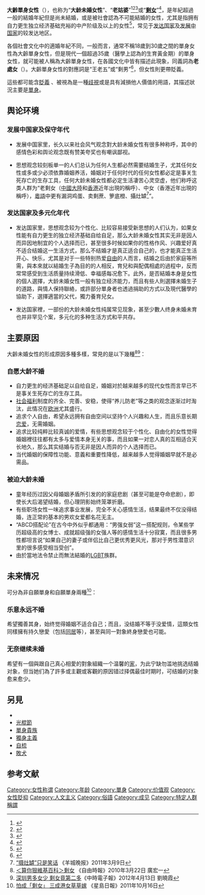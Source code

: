 {{about|大龄单身女性|大龄单身女性的贬义称呼“剩女”|剩女}}
{{refimprove|time=2014-08-05T06:14:35+00:00}}
'''大齡單身女性'''（{{lang-en|spinster}}），也称为“'''大龄未婚女性'''”、“'''老姑婆'''”<ref>{{cite web|url=https://words.hk/zidin/%E8%80%81%E5%A7%91%E5%A9%86|title=查字典：老姑婆 - 粵典 words.hk|publisher=|access-date=2017-11-20|archive-date=2021-05-31|archive-url=https://web.archive.org/web/20210531043900/https://words.hk/zidin/%E8%80%81%E5%A7%91%E5%A9%86}}</ref><ref>{{cite web|url=https://tw.ichacha.net/%E8%80%81%E5%A7%91%E5%A9%86.html|title=老姑婆英文,老姑婆的英語翻譯,老姑婆英文怎麽說,英文解釋例句和用法 - "查查"綫上翻譯|website=tw.ichacha.net|access-date=2017-11-20|archive-date=2019-07-25|archive-url=https://web.archive.org/web/20190725062315/https://tw.ichacha.net/%E8%80%81%E5%A7%91%E5%A9%86.html|dead-url=no}}</ref><ref>{{cite web|url=http://www.yueyv.cn/dacidian/view/index63022.html|title=老姑婆的粤语发音、老姑婆的粤语读音、老姑婆的解释、老姑婆的意思、老姑婆的广东话、-粤语在线词典(粤语查字、粤语发音、粤语解释)|website=www.yueyv.cn|access-date=2017-11-20|archive-date=2018-05-01|archive-url=https://web.archive.org/web/20180501211335/http://www.yueyv.cn/dacidian/view/index63022.html|dead-url=no}}</ref>或“'''[[剩女|剩女]]'''”<ref>{{cite news |title=剩女收割隊1／台鮮肉扮「霸總」邀「投資未來」 逾50急婚陸女積蓄全梭了 |url=https://www.chinatimes.com/realtimenews/20210510000714-260402?chdtv |accessdate=2021-05-29 |work=中時新聞網 |date=2021-05-10 |language=zh-TW |archive-date=2021-06-02 |archive-url=https://web.archive.org/web/20210602213315/https://www.chinatimes.com/realtimenews/20210510000714-260402?chdtv |dead-url=no }}</ref>，是年紀超過一般的結婚年紀但是尚未結婚，或是被社會認為不可能結婚的女性，尤其是指拥有自力更生独立经济基础充裕的中产阶级及以上的女性<ref>{{Cite web |url=http://www.liberalstudies.tv/relationships/ls_relationships_35.html |title=盛世‧剩女 香港電台「通識網」 |access-date=2012-04-13 |archive-date=2019-10-16 |archive-url=https://web.archive.org/web/20191016214808/http://www.liberalstudies.tv/relationships/ls_relationships_35.html/ |dead-url=no }}</ref>，常见于[[发达国家|发达国家]]及[[发展中国家|发展中国家]]的较发达地区。

各個社會文化中的適婚年紀不同，一般而言，通常不稱18歲到30歲之間的單身女性為大齡單身女性，但是現代一個超過35歲（醫學上認為的生育黃金期）的單身女性，就可能被人稱為大齡單身女性，在各國文化中皆有描述此現象，同義詞為'''老處女'''（{{lang|en|old maid}}）。大齡單身女性的對應詞是“王老五”或“剩男”<ref>{{cite web|url=https://tw.appledaily.com/new/realtime/20170825/1190288/|title=單身女性心聲：只有「剩女」沒有「剩男」嗎 - 蘋果日報|access-date=2017-11-20|archive-date=2017-12-01|archive-url=https://web.archive.org/web/20171201041208/https://tw.appledaily.com/new/realtime/20170825/1190288/|dead-url=no}}</ref>，但女性則更帶貶義。

這些都可能含[[貶義|貶義]] 、被視為是一種[[歧視|歧視]]或是具有減損他人價值的用語，其描述狀況主要是[[單身|單身]]。

== 舆论环境 ==
=== 发展中国家及保守年代===
*发展中国家里，长久以来社会风气观念對大龄未婚女性有很多种称呼，其中的感情色彩和舆论观念既有赞美夸奖也有嘲讽鄙视。

*思想观念较刻板单一的人们总认为任何人生都必然需要结婚生子，尤其任何女性或多或少必须依靠婚姻养活，婚姻对于任何时代的任何女性都必定是事关生死存亡的生存工具，任何大龄未婚女性都必定生活凄苦心灵空虚，他们称呼这类人群为“老剩女（[[中國大陸|中國大陸]]和[[香港|香港]]近年出現的稱呼）、中女（香港近年出現的稱呼），[[粵語|粵語]]中更有漏洞鸡蛋、卖剩蔗、箩底橙、攝灶罅<ref>[http://www.ycwb.com/epaper/ycwb/html/2011-03/09/content_1056876.htm “摄灶罅”只是笑话] {{Wayback|url=http://www.ycwb.com/epaper/ycwb/html/2011-03/09/content_1056876.htm |date=20110313082837 }}《羊城晚报》2011年3月9日</ref>”。

=== 发达国家及多元化年代===
* 发达国家里，思想观念较为个性化、比较容易接受新思想的人们认为，如果女性能有自力更生的独立经济基础自给自足，那么大龄未婚女性其实无非是因人而异因地制宜的个人选择而已，甚至很多时候如果你的性格作风、兴趣爱好真不适合结婚这一生活方式，那么不结婚才是真正适合自己的，也才能真正生活开心、快乐，尤其是对于一些特别热爱[[自由|自由]]的人而言，结婚之后由於家庭等所需，與本來就以結婚生子為目的的人相反，育兒和與配偶相處的過程中，反而常常感受到生活质量持续滑低、幸福感每况愈下。此外，是否結婚本身是女性的個人選擇，大龄未婚女性一般有独立经济能力，而且有些人則選擇未婚生子的道路，與情人保持聯絡，或許部分單身者也透過捐助的方式以及現代醫學的協助下，選擇適當的父代，獨力養育兒女。

* 发达国家裡，一部份的大龄未婚女性纯属常见现象，甚至少數人终身未婚未育也并非罕见个案，多元化的多种生活方式和平共存。

== 主要原因 ==
大齡未婚女性的形成原因多種多樣，常見的是以下幾種<ref>[http://www.libertytimes.com.tw/2010/new/mar/22/today-gender3.htm ＜算你狠維基百科＞剩女] {{Wayback|url=http://www.libertytimes.com.tw/2010/new/mar/22/today-gender3.htm |date=20120116203806 }}《自由時報》2010年3月22日 廣宏一</ref><ref>[http://news.chinatimes.com/focus/11050104/112012041300111.html 深圳男多女少 剩女竟第二多]{{dead link|date=2017年12月 |bot=InternetArchiveBot |fix-attempted=yes }}《中時電子報》2012年4月13日 劉曉霞</ref>：

=== 自愿大龄不婚 ===
* 自力更生的经济基础足以自给自足，婚姻对於越来越多的现代女性而言早已不是事关生死存亡的生存工具。
* [[社会福利|社会福利]]制度的齐全、完善、安稳，使得“养儿防老”等之类的观念逐渐过时淘汰，此情况在[[欧洲|欧洲]]尤其盛行。
* 追求个人自由，希望永远拥有自由空间以坚持个人兴趣和人生，而且乐意长期[[恋爱|恋爱]]，无需婚姻。
* 追求比较纯粹比较真诚的爱情，有些思想观念较于个性化、自由化的女性觉得婚姻裡往往都有太多与爱情本身无关的事，而且如果一对恋人真的互相适合天长地久，那么其实结婚与否无非是因人而异的个人选择而已。
* 当代婚姻的保障性功能、意義和重要性降低，越来越多人觉得婚姻早就不是必需品。

=== 被迫大龄未婚 ===
* 童年经历过因父母婚姻矛盾所引发的的家庭悲剧（甚至可能是夺命悲剧），即使长大后渴望结婚，但心理阴影始终笼罩折磨。
* 有些职场女性一味追求事业发展，完全不关心感情生活，结果最终不仅没得结婚，连正常的基本的男欢女爱都名花无主。
* “ABCD搭配论”在古今中外似乎都通用：“男强女弱”这一搭配规则，令某些学历超级高的女博士、成就超级强的女强人等的感情生活十分寂寞，而且很多男性都坦言说“如果自己的妻子或伴侣比自己更优秀更风光，那对于男性潜意识里的很多感受相当受创”。
* 由於當地法令禁止而無法結婚的[[LGBT|LGBT]]族群。

== 未来情况 ==
可分為非自願單身和自願單身兩種<ref>[http://hk.news.yahoo.com/%E6%80%95%E6%88%90-%E5%89%A9%E5%A5%B3-%E4%B8%89%E6%88%90%E6%B8%AF%E5%A5%B3%E8%8D%89%E8%8D%89%E5%AB%81-220829441.html 怕成「剩女」 三成港女草草嫁] {{Wayback|url=http://hk.news.yahoo.com/%E6%80%95%E6%88%90-%E5%89%A9%E5%A5%B3-%E4%B8%89%E6%88%90%E6%B8%AF%E5%A5%B3%E8%8D%89%E8%8D%89%E5%AB%81-220829441.html |date=20201020233808 }}《星島日報》2011年10月16日</ref>：

=== 乐意永远不婚 ===
希望獨善其身，始终觉得婚姻不适合自己；而且，没结婚不等于没爱情，這類女性同樣擁有持久戀愛（包括[[同居|同居]]等），甚至與同一對象終身戀愛也可能。

=== 无奈继续未婚===
希望有一個與跟自己真心相愛的對象組織一个温馨的[[家庭|家]]，为此宁缺勿滥地挑选结婚对象，但当她们為了許多或主觀或客觀的原因错过择偶最佳时期时，可结婚的对象愈来愈少。

== 另見 ==
* {{link-en|單身男性|Bachelor}}
* [[光棍節|光棍節]]
* [[單身貴族|單身貴族]]
* [[獨身主義|獨身主義]]
* [[自梳|自梳]]
* [[敗犬|敗犬]]

== 参考文献 ==
{{Reflist|25em}}

[[Category:女性称谓|Category:女性称谓]]
[[Category:年龄|Category:年龄]]
[[Category:單身|Category:單身]]
[[Category:价值观|Category:价值观]]
[[Category:女性貶抑|Category:女性貶抑]]
[[Category:人文主义|Category:人文主义]]
[[Category:俗語|Category:俗語]]
[[Category:成见|Category:成见]]
[[Category:特定人群稱謂|Category:特定人群稱謂]]